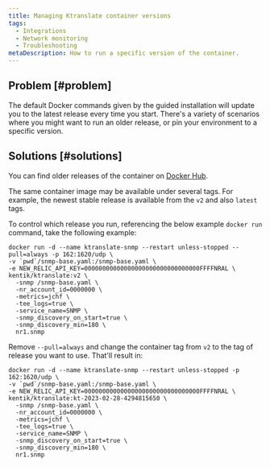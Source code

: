 ```yaml
---
title: Managing Ktranslate container versions
tags:
  - Integrations
  - Network monitoring
  - Troubleshooting
metaDescription: How to run a specific version of the container.
---
```


## Problem [#problem]

The default Docker commands given by the guided installation will update you to the latest release every time you start. There's a variety of scenarios where you might want to run an older release, or pin your environment to a specific version.

## Solutions [#solutions]

You can find older releases of the container on [Docker Hub](https://hub.docker.com/r/kentik/ktranslate/tags).

The same container image may be available under several tags. For example, the newest stable release is available from the `v2` and also `latest` tags.

To control which release you run, referencing the below example `docker run` command, take the following example:

```shell
docker run -d --name ktranslate-snmp --restart unless-stopped --pull=always -p 162:1620/udp \
-v `pwd`/snmp-base.yaml:/snmp-base.yaml \
-e NEW_RELIC_API_KEY=00000000000000000000000000000000FFFFNRAL \
kentik/ktranslate:v2 \
  -snmp /snmp-base.yaml \
  -nr_account_id=0000000 \
  -metrics=jchf \
  -tee_logs=true \
  -service_name=SNMP \
  -snmp_discovery_on_start=true \
  -snmp_discovery_min=180 \
  nr1.snmp
```

Remove `--pull=always` and change the container tag from `v2` to the tag of release you want to use. That'll result in:

```shell
docker run -d --name ktranslate-snmp --restart unless-stopped -p 162:1620/udp \
-v `pwd`/snmp-base.yaml:/snmp-base.yaml \
-e NEW_RELIC_API_KEY=00000000000000000000000000000000FFFFNRAL \
kentik/ktranslate:kt-2023-02-28-4294815650 \
  -snmp /snmp-base.yaml \
  -nr_account_id=0000000 \
  -metrics=jchf \
  -tee_logs=true \
  -service_name=SNMP \
  -snmp_discovery_on_start=true \
  -snmp_discovery_min=180 \
  nr1.snmp
```
